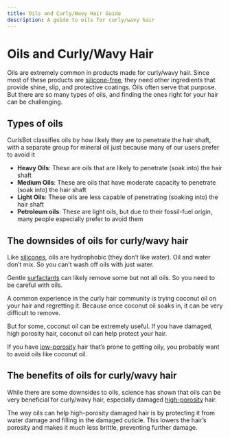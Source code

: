 ```yaml
---
title: Oils and Curly/Wavy Hair Guide
description: A guide to oils for curly/wavy hair
---
```


# Oils and Curly/Wavy Hair
Oils are extremely common in products made for curly/wavy hair. Since most of these products are [silicone-free](/groups/silicones), they need other ingredients that provide shine, slip, and protective coatings. Oils often serve that purpose. But there are so many types of oils, and finding the ones right for your hair can be challenging.

## Types of oils
CurlsBot classifies oils by how likely they are to penetrate the hair shaft<InlineReference id="25" />, with a separate group for mineral oil just because many of our users prefer to avoid it

- **Heavy Oils**: These are oils that are likely to penetrate (soak into) the hair shaft
- **Medium Oils**: These are oils that have moderate capacity to penetrate (soak into) the hair shaft
- **Light Oils**: These oils are less capable of penetrating (soaking into) the hair shaft
- **Petroleum oils**: These are light oils, but due to their fossil-fuel origin, many people especially prefer to avoid them

## The downsides of oils for curly/wavy hair
Like [silicones](/groups/silicones), oils are hydrophobic (they don’t like water). Oil and water don’t mix. So you can’t wash off oils with just water.

Gentle [surfactants](/groups/surfactants) can likely remove some but not all oils. So you need to be careful with oils.

A common experience in the curly hair community is trying coconut oil on your hair and regretting it. Because once coconut oil soaks in, it can be very difficult to remove.

But for some, coconut oil can be extremely useful. If you have damaged, high porosity hair, coconut oil can help protect your hair<InlineReference id="26" />.

If you have [low-porosity](/porosity/low-porosity) hair that’s prone to getting oily, you probably want to avoid oils like coconut oil.

## The benefits of oils for curly/wavy hair

While there are some downsides to oils, science has shown that oils can be very beneficial for curly/wavy hair, especially damaged [high-porosity](/porosity/high-porosity) hair.

The way oils can help high-porosity damaged hair is by protecting it from water damage and filling in the damaged cuticle. This lowers the hair’s porosity and makes it much less brittle, preventing further damage<InlineReference id="27" />.

<AutoReferencesList />

